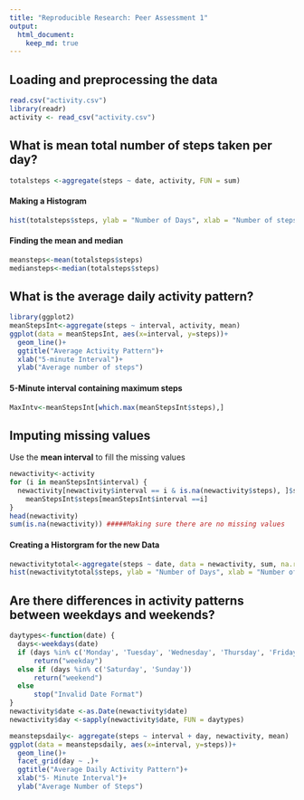 ```yaml
---
title: "Reproducible Research: Peer Assessment 1"
output: 
  html_document:
    keep_md: true
---
```


## Loading and preprocessing the data
```r
read.csv("activity.csv")
library(readr)
activity <- read_csv("activity.csv")
```

## What is mean total number of steps taken per day?
```r
totalsteps <-aggregate(steps ~ date, activity, FUN = sum)
```
#### Making a Histogram
```r
hist(totalsteps$steps, ylab = "Number of Days", xlab = "Number of steps", col = "red", main = "Total Steps Daily")
```
#### Finding the mean and median
```r
meansteps<-mean(totalsteps$steps)
mediansteps<-median(totalsteps$steps)
```
## What is the average daily activity pattern?
```r
library(ggplot2)
meanStepsInt<-aggregate(steps ~ interval, activity, mean)
ggplot(data = meanStepsInt, aes(x=interval, y=steps))+
  geom_line()+
  ggtitle("Average Activity Pattern")+
  xlab("5-minute Interval")+
  ylab("Average number of steps")
```
#### 5-Minute interval containing maximum steps
```r
MaxIntv<-meanStepsInt[which.max(meanStepsInt$steps),]
```

## Imputing missing values
Use the **mean interval** to fill the missing values 
```r
newactivity<-activity
for (i in meanStepsInt$interval) {
  newactivity[newactivity$interval == i & is.na(newactivity$steps), ]$steps <-
    meanStepsInt$steps[meanStepsInt$interval ==i]
}
head(newactivity)
sum(is.na(newactivity)) #####Making sure there are no missing values
```

#### Creating a Historgram for the new Data
```r
newactivitytotal<-aggregate(steps ~ date, data = newactivity, sum, na.rm=TRUE)
hist(newactivitytotal$steps, ylab = "Number of Days", xlab = "Number of steps", col="blue", main = "New Daily Steps")
```

## Are there differences in activity patterns between weekdays and weekends?
```r
daytypes<-function(date) {
  days<-weekdays(date)
  if (days %in% c('Monday', 'Tuesday', 'Wednesday', 'Thursday', 'Friday'))
      return("weekday")
  else if (days %in% c('Saturday', 'Sunday'))
      return("weekend")
  else
      stop("Invalid Date Format")
}
newactivity$date <-as.Date(newactivity$date)
newactivity$day <-sapply(newactivity$date, FUN = daytypes)

meanstepsdaily<- aggregate(steps ~ interval + day, newactivity, mean)
ggplot(data = meanstepsdaily, aes(x=interval, y=steps))+
  geom_line()+
  facet_grid(day ~ .)+
  ggtitle("Average Daily Activity Pattern")+
  xlab("5- Minute Interval")+
  ylab("Average Number of Steps")
```
